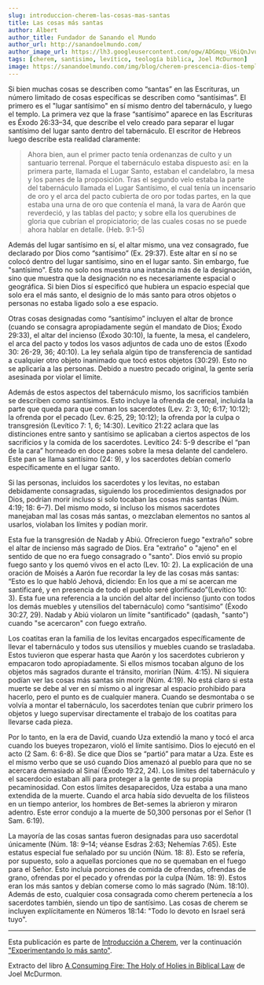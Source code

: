 ```yaml
---
slug: introduccion-cherem-las-cosas-mas-santas
title: Las cosas más santas
author: Albert
author_title: Fundador de Sanando el Mundo
author_url: http://sanandoelmundo.com/
author_image_url: https://lh3.googleusercontent.com/ogw/ADGmqu_V6iQnJvuIOUFQJ8ebZQW6vvBd8lk0fipmF92Z
tags: [cherem, santisimo, levítico, teología biblica, Joel McDurmon]
image: https://sanandoelmundo.com/img/blog/cherem-prescencia-dios-templo.png
---
```



<Redirect to="/articles/introduccion-a-cherem" />

Si bien muchas cosas se describen como “santas” en las Escrituras, un número limitado de cosas específicas se describen como “santísimas”. El primero es el "lugar santísimo" en sí mismo dentro del tabernáculo, y luego el templo. La primera vez que la frase “santísimo” aparece en las Escrituras es Éxodo 26:33–34, que describe el velo creado para separar el lugar santísimo del lugar santo dentro del tabernáculo. El escritor de Hebreos luego describe esta realidad claramente:

> Ahora bien, aun el primer pacto tenía ordenanzas de culto y un santuario terrenal.  Porque el tabernáculo estaba dispuesto así: en la primera parte, llamada el Lugar Santo, estaban el candelabro, la mesa y los panes de la proposición. Tras el segundo velo estaba la parte del tabernáculo llamada el Lugar Santísimo, el cual tenía un incensario de oro y el arca del pacto cubierta de oro por todas partes, en la que estaba una urna de oro que contenía el maná, la vara de Aarón que reverdeció, y las tablas del pacto; y sobre ella los querubines de gloria que cubrían el propiciatorio; de las cuales cosas no se puede ahora hablar en detalle. (Heb. 9:1-5)

Además del lugar santísimo en sí, el altar mismo, una vez consagrado, fue declarado por Dios como “santísimo” (Ex. 29:37). Este altar en sí no se colocó dentro del lugar santísimo, sino en el lugar santo. Sin embargo, fue "santísimo". Esto no solo nos muestra una instancia más de la designación, sino que muestra que la designación no es necesariamente espacial o geográfica. Si bien Dios sí especificó que hubiera un espacio especial que solo era el más santo, el designio de lo más santo para otros objetos o personas no estaba ligado solo a ese espacio.

<!--truncate-->

Otras cosas designadas como “santísimo” incluyen el altar de bronce (cuando se consagra apropiadamente según el mandato de Dios; Éxodo 29:33), el altar del incienso (Éxodo 30:10), la fuente, la mesa, el candelero, el arca del pacto y todos los vasos adjuntos de cada uno de estos (Éxodo 30: 26-29, 36; 40:10). La ley señala algún tipo de transferencia de santidad a cualquier otro objeto inanimado que tocó estos objetos (30:29). Esto no se aplicaría a las personas. Debido a nuestro pecado original, la gente sería asesinada por violar el límite.

Además de estos aspectos del tabernáculo mismo, los sacrificios también se describen como santísimos. Esto incluye la ofrenda de cereal, incluida la parte que queda para que coman los sacerdotes (Lev. 2: 3, 10; 6:17; 10:12); la ofrenda por el pecado (Lev. 6:25, 29; 10:12); la ofrenda por la culpa o transgresión (Levítico 7: 1, 6; 14:30). Levítico 21:22 aclara que las distinciones entre santo y santísimo se aplicaban a ciertos aspectos de los sacrificios y la comida de los sacerdotes. Levítico 24: 5-9 describe el “pan de la cara” horneado en doce panes sobre la mesa delante del candelero. Este pan se llama santísimo (24: 9), y los sacerdotes debían comerlo específicamente en el lugar santo.

Si las personas, incluidos los sacerdotes y los levitas, no estaban debidamente consagradas, siguiendo los procedimientos designados por Dios, podrían morir incluso si solo tocaban las cosas más santas (Núm. 4:19; 18: 6–7). Del mismo modo, si incluso los mismos sacerdotes manejaban mal las cosas más santas, o mezclaban elementos no santos al usarlos, violaban los límites y podían morir.

Esta fue la transgresión de Nadab y Abiú. Ofrecieron fuego "extraño" sobre el altar de incienso más sagrado de Dios. Era "extraño" o "ajeno" en el sentido de que no era fuego consagrado o "santo". Dios envió su propio fuego santo y los quemó vivos en el acto (Lev. 10: 2). La explicación de una oración de Moisés a Aarón fue recordar la ley de las cosas más santas: “Esto es lo que habló Jehová, diciendo: En los que a mí se acercan me santificaré, y en presencia de todo el pueblo seré glorificado”(Levítico 10: 3). Esta fue una referencia a la unción del altar del incienso (junto con todos los demás muebles y utensilios del tabernáculo) como “santísimo” (Éxodo 30:27, 29). Nadab y Abiú violaron un límite "santificado" (qadash, "santo") cuando "se acercaron" con fuego extraño.

Los coatitas eran la familia de los levitas encargados específicamente de llevar el tabernáculo y todos sus utensilios y muebles cuando se trasladaba. Estos tuvieron que esperar hasta que Aarón y los sacerdotes cubrieron y empacaron todo apropiadamente. Si ellos mismos tocaban alguno de los objetos más sagrados durante el tránsito, morirían (Núm. 4:15). Ni siquiera podían ver las cosas más santas sin morir (Núm. 4:19). No está claro si esta muerte se debe al ver en sí mismo o al ingresar al espacio prohibido para hacerlo, pero el punto es de cualquier manera. Cuando se desmontaba o se volvía a montar el tabernáculo, los sacerdotes tenían que cubrir primero los objetos y luego supervisar directamente el trabajo de los coatitas para llevarse cada pieza.

Por lo tanto, en la era de David, cuando Uza extendió la mano y tocó el arca cuando los bueyes tropezaron, violó el límite santísimo. Dios lo ejecutó en el acto (2 Sam. 6: 6-8). Se dice que Dios se “partió” para matar a Uza. Este es el mismo verbo que se usó cuando Dios amenazó al pueblo para que no se acercara demasiado al Sinaí (Éxodo 19:22, 24). Los límites del tabernáculo y el sacerdocio estaban allí para proteger a la gente de su propia pecaminosidad. Con estos límites desaparecidos, Uza estaba a una mano extendida de la muerte. Cuando el arca había sido devuelta de los filisteos en un tiempo anterior, los hombres de Bet-semes la abrieron y miraron adentro. Este error condujo a la muerte de 50,300 personas por el Señor (1 Sam. 6:19).

La mayoría de las cosas santas fueron designadas para uso sacerdotal únicamente (Núm. 18: 9–14; véanse Esdras 2:63; Nehemías 7:65). Este estatus especial fue señalado por su unción (Núm. 18: 8). Esto se refería, por supuesto, solo a aquellas porciones que no se quemaban en el fuego para el Señor. Esto incluía porciones de comida de ofrendas, ofrendas de grano, ofrendas por el pecado y ofrendas por la culpa (Núm. 18: 9). Estos eran los más santos y debían comerse como lo más sagrado (Núm. 18:10). Además de esto, cualquier cosa consagrada como cherem pertenecía a los sacerdotes también, siendo un tipo de santísimo. Las cosas de cherem se incluyen explícitamente en Números 18:14: "Todo lo devoto en Israel será tuyo".

------

Esta publicación es parte de [Introducción a Cherem](/blog/introduccion-cherem), ver la continuación ["Experimentando lo más santo"](/blog/introduccion-cherem-experimentando-lo-mas-santo).

<div className="alert alert--secondary" role="info">
  Extracto del libro <a href="https://www.amazon.com/Consuming-Fire-Holy-Holies-Biblical/dp/1078311242">A Consuming Fire: The Holy of Holies in Biblical Law</a> de Joel McDurmon.
</div>